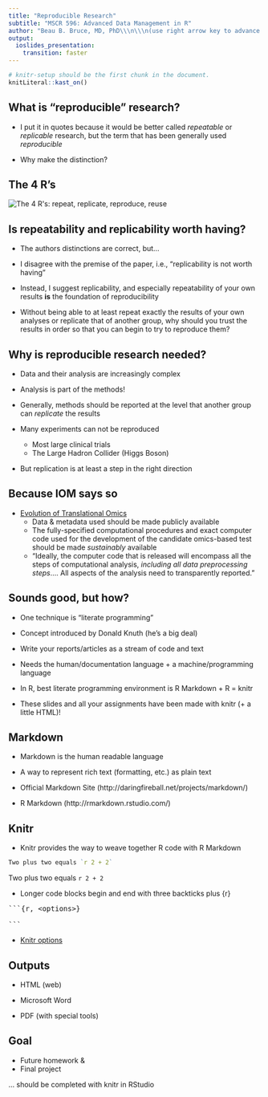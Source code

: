 ```yaml
---
title: "Reproducible Research"
subtitle: "MSCR 596: Advanced Data Management in R"
author: "Beau B. Bruce, MD, PhD\\\n\\\n(use right arrow key to advance slides)"
output: 
  ioslides_presentation:
    transition: faster
---
```


````r
# knitr-setup should be the first chunk in the document.
knitLiteral::kast_on()
````


## What is "reproducible" research?

+ I put it in quotes because it would be better called *repeatable* or *replicable* research, but the term that has been generally used
*reproducible*

+ Why make the distinction?

## The 4 R's

<img src="http://image.slidesharecdn.com/ismb2013keynotecleangoble-130726152010-phpapp01/95/ismbeccb-2013-keynote-goble-results-may-vary-what-is-reproducible-why-do-open-science-and-who-gets-the-credit-17-638.jpg" alt="The 4 R's: repeat, replicate, reproduce, reuse">

## Is repeatability and replicability worth having?

+ The authors distinctions are correct, but...

+ I disagree with the premise of the paper, i.e., "replicability is not worth having"

+ Instead, I suggest replicability, and especially repeatability of your own results **is** the foundation of reproducibility

+ Without being able to at least repeat exactly the results of your own analyses or replicate that of another group, why should you trust 
the results in order so that you can begin to try to reproduce them?

## Why is reproducible research needed?

+ Data and their analysis are increasingly complex

+ Analysis is part of the methods!  

+ Generally, methods should be reported at the level that another group can *replicate* the results

+ Many experiments can not be reproduced
    + Most large clinical trials
    + The Large Hadron Collider (Higgs Boson)
    
+ But replication is at least a step in the right direction
    
## Because IOM says so

+ [Evolution of Translational Omics](http://iom.nationalacademies.org/Reports/2012/Evolution-of-Translational-Omics.aspx)
    + Data & metadata used should be made publicly available
    + The fully-specified computational procedures and exact computer code used for the development of the candidate omics-based test should be
      made *sustainably* available
    + "Ideally, the computer code that is released will encompass all the steps of computational analysis, *including all data preprocessing steps*....
       All aspects of the analysis need to transparently reported."
       
## Sounds good, but how?

+ One technique is "literate programming"

+ Concept introduced by Donald Knuth (he's a big deal)

+ Write your reports/articles as a stream of code and text

+ Needs the human/documentation language + a machine/programming language

+ In R, best literate programming environment is R Markdown + R = knitr

+ These slides and all your assignments have been made with knitr (+ a little HTML)!

## Markdown

+ Markdown is the human readable language

+ A way to represent rich text (formatting, etc.) as plain text

+ Official Markdown Site (http://daringfireball.net/projects/markdown/)

+ R Markdown (http://rmarkdown.rstudio.com/)

## Knitr

+ Knitr provides the way to weave together R code with R Markdown

```r
Two plus two equals `r 2 + 2`
```

Two plus two equals `r 2 + 2`

+ Longer code blocks begin and end with three backticks plus {r}

<pre class="prettyprint lang-r">
<span class="str">```{r, &lt;options&gt;}</span>

<span class="str">```</span>
</pre>

+ [Knitr options](http://yihui.name/knitr/options/)

## Outputs

+ HTML (web)

+ Microsoft Word

+ PDF (with special tools)

## Goal

+ Future homework &
+ Final project

... should be completed with knitr in RStudio
